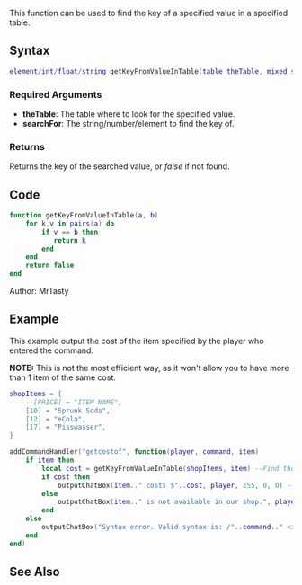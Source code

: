 {{Useful Function}}

This function can be used to find the key of a specified value in a specified table. 

==Syntax==
<syntaxhighlight lang="lua">element/int/float/string getKeyFromValueInTable(table theTable, mixed searchFor )</syntaxhighlight>

===Required Arguments===
* '''theTable''': The table where to look for the specified value.
* '''searchFor''': The string/number/element to find the key of.

===Returns===
Returns the key of the searched value, or ''false'' if not found.

==Code==
<section name="Function source" class="both" show="true">
<syntaxhighlight lang="lua">
function getKeyFromValueInTable(a, b)
    for k,v in pairs(a) do
        if v == b then
           return k
        end
    end
    return false
end
</syntaxhighlight>
</section>
Author: MrTasty

==Example==
This example output the cost of the item specified by the player who entered the command.

'''NOTE:''' This is not the most efficient way, as it won't allow you to have more than 1 item of the same cost.
<syntaxhighlight lang="lua">
shopItems = {
    --[PRICE] = "ITEM NAME",
    [10] = "Sprunk Soda",
    [12] = "eCola",
    [17] = "Pisswasser",
}

addCommandHandler("getcostof", function(player, command, item)
    if item then
        local cost = getKeyFromValueInTable(shopItems, item) --Find the key (the price in this case) of entered item name
        if cost then
            outputChatBox(item.." costs $"..cost, player, 255, 0, 0) --If the cost was found, output it to the command executor
        else
            outputChatBox(item.." is not available in our shop.", player, 255, 0, 0) --If it wasn't, tell the command executor that the item does not have a cost (ie: not in the shop)
        end
    else
        outputChatBox("Syntax error. Valid syntax is: /"..command.." <item name>", player, 255, 0, 0) --Output valid syntax in case the executor did not specify the item name to search for
    end
end)
</syntaxhighlight>

==See Also==
{{Useful_Functions}}